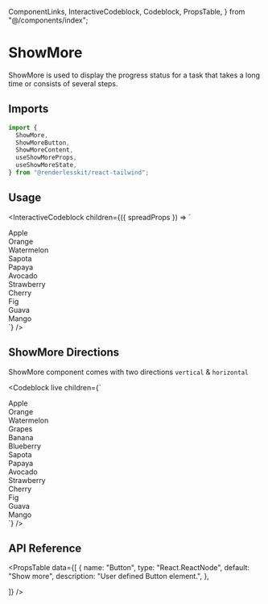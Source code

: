   ComponentLinks,
  InteractiveCodeblock,
  Codeblock,
  PropsTable,
} from "@/components/index";

# ShowMore

ShowMore is used to display the progress status for a task that takes a long
time or consists of several steps.

<ComponentLinks github="show-more" story="feedback-showmore" />

## Imports

```js
import {
  ShowMore,
  ShowMoreButton,
  ShowMoreContent,
  useShowMoreProps,
  useShowMoreState,
} from "@renderlesskit/react-tailwind";
```

## Usage

<InteractiveCodeblock
  children={({ spreadProps }) => `
<div className="w-96 overflow-x-scroll">
  <div className="flex h-10 w-fit flex-row items-center space-x-2">
    <div>Apple</div>
    <div>Orange</div>
    <div>Watermelon</div>
    <ShowMore direction="horizontal" className="flex flex-row space-x-2" ${spreadProps}>
      <div>Sapota</div>
      <div>Papaya</div>
      <div>Avocado</div>
      <div>Strawberry</div>
      <div>Cherry</div>
      <div>Fig</div>
      <div>Guava</div>
      <div>Mango</div>
    </ShowMore>
  </div>
</div>
`}
/>

## ShowMore Directions

ShowMore component comes with two directions `vertical` & `horizontal`

<Codeblock
  live
  children={`
<div className="h-80 overflow-y-scroll">
  <div className="flex flex-col items-start space-y-2">
    <div>Apple</div>
    <div>Orange</div>
    <div>Watermelon</div>
    <div>Grapes</div>
    <div>Banana</div>
    <div>Blueberry</div>
    <ShowMore direction="vertical" className="flex flex-col space-y-2">
      <div>Sapota</div>
      <div>Papaya</div>
      <div>Avocado</div>
      <div>Strawberry</div>
      <div>Cherry</div>
      <div>Fig</div>
      <div>Guava</div>
      <div>Mango</div>
    </ShowMore>
  </div>
</div>
`}
/>

## API Reference

<PropsTable
  data={[
    {
      name: "Button",
      type: "React.ReactNode",
      default: "Show more",
      description: "User defined Button element.",
    },

]} />
